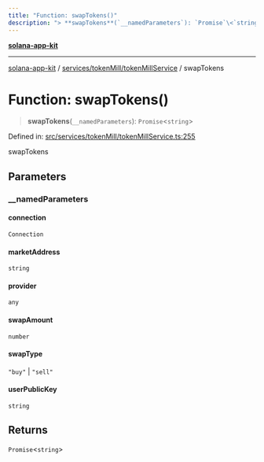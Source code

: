 ```yaml
---
title: "Function: swapTokens()"
description: "> **swapTokens**(`__namedParameters`): `Promise`\<`string`\>"
---
```


[**solana-app-kit**](../../../../README.mdx)

***

[solana-app-kit](../../../../README.mdx) / [services/tokenMill/tokenMillService](../README.mdx) / swapTokens

# Function: swapTokens()

> **swapTokens**(`__namedParameters`): `Promise`\<`string`\>

Defined in: [src/services/tokenMill/tokenMillService.ts:255](https://github.com/SendArcade/solana-social-starter/blob/b27156124ee1831d644b1af765e8d55a2885cd4f/src/services/tokenMill/tokenMillService.ts#L255)

swapTokens

## Parameters

### \_\_namedParameters

#### connection

`Connection`

#### marketAddress

`string`

#### provider

`any`

#### swapAmount

`number`

#### swapType

`"buy"` \| `"sell"`

#### userPublicKey

`string`

## Returns

`Promise`\<`string`\>
